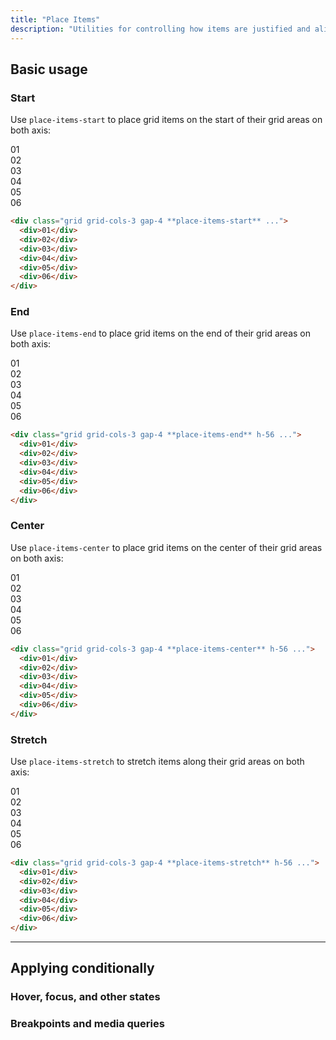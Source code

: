```yaml
---
title: "Place Items"
description: "Utilities for controlling how items are justified and aligned at the same time."
---
```




## Basic usage

### Start

Use `place-items-start` to place grid items on the start of their grid areas on both axis:

<Example>
  <div class="font-mono text-white text-sm font-bold leading-6">
    <div class="grid grid-cols-3 gap-4 h-56 gap-4">
      <div class="bg-stripes-cyan grid place-items-start rounded-lg">
        <div class="p-4 w-14 h-14 flex items-center justify-center shadow-lg rounded-lg bg-cyan-500">01</div>
      </div>
      <div class="bg-stripes-cyan grid place-items-start rounded-lg">
        <div class="p-4 w-14 h-14 flex items-center justify-center shadow-lg rounded-lg bg-cyan-500">02</div>
      </div>
      <div class="bg-stripes-cyan grid place-items-start rounded-lg">
        <div class="p-4 w-14 h-14 flex items-center justify-center shadow-lg rounded-lg bg-cyan-500">03</div>
      </div>
      <div class="bg-stripes-cyan grid place-items-start rounded-lg">
        <div class="p-4 w-14 h-14 flex items-center justify-center shadow-lg rounded-lg bg-cyan-500">04</div>
      </div>
      <div class="bg-stripes-cyan grid place-items-start rounded-lg">
        <div class="p-4 w-14 h-14 flex items-center justify-center shadow-lg rounded-lg bg-cyan-500">05</div>
      </div>
      <div class="bg-stripes-cyan grid place-items-start rounded-lg">
        <div class="p-4 w-14 h-14 flex items-center justify-center shadow-lg rounded-lg bg-cyan-500">06</div>
      </div>
    </div>
  </div>
</Example>

```html
<div class="grid grid-cols-3 gap-4 **place-items-start** ...">
  <div>01</div>
  <div>02</div>
  <div>03</div>
  <div>04</div>
  <div>05</div>
  <div>06</div>
</div>
```

### End

Use `place-items-end` to place grid items on the end of their grid areas on both axis:

<Example>
  <div class="font-mono text-white text-sm font-bold leading-6">
    <div class="grid grid-cols-3 gap-4 h-56 gap-4">
      <div class="bg-stripes-violet grid place-items-end rounded-lg">
        <div class="p-4 w-14 h-14 flex items-center justify-center shadow-lg rounded-lg bg-violet-500">01</div>
      </div>
      <div class="bg-stripes-violet grid place-items-end rounded-lg">
        <div class="p-4 w-14 h-14 flex items-center justify-center shadow-lg rounded-lg bg-violet-500">02</div>
      </div>
      <div class="bg-stripes-violet grid place-items-end rounded-lg">
        <div class="p-4 w-14 h-14 flex items-center justify-center shadow-lg rounded-lg bg-violet-500">03</div>
      </div>
      <div class="bg-stripes-violet grid place-items-end rounded-lg">
        <div class="p-4 w-14 h-14 flex items-center justify-center shadow-lg rounded-lg bg-violet-500">04</div>
      </div>
      <div class="bg-stripes-violet grid place-items-end rounded-lg">
        <div class="p-4 w-14 h-14 flex items-center justify-center shadow-lg rounded-lg bg-violet-500">05</div>
      </div>
      <div class="bg-stripes-violet grid place-items-end rounded-lg">
        <div class="p-4 w-14 h-14 flex items-center justify-center shadow-lg rounded-lg bg-violet-500">06</div>
      </div>
    </div>
  </div>
</Example>

```html
<div class="grid grid-cols-3 gap-4 **place-items-end** h-56 ...">
  <div>01</div>
  <div>02</div>
  <div>03</div>
  <div>04</div>
  <div>05</div>
  <div>06</div>
</div>
```

### Center

Use `place-items-center` to place grid items on the center of their grid areas on both axis:

<Example>
  <div class="font-mono text-white text-sm font-bold leading-6">
    <div class="grid grid-cols-3 gap-4 h-56 gap-4">
      <div class="bg-stripes-pink grid place-items-center rounded-lg">
        <div class="p-4 w-14 h-14 flex items-center justify-center shadow-lg rounded-lg bg-pink-500">01</div>
      </div>
      <div class="bg-stripes-pink grid place-items-center rounded-lg">
        <div class="p-4 w-14 h-14 flex items-center justify-center shadow-lg rounded-lg bg-pink-500">02</div>
      </div>
      <div class="bg-stripes-pink grid place-items-center rounded-lg">
        <div class="p-4 w-14 h-14 flex items-center justify-center shadow-lg rounded-lg bg-pink-500">03</div>
      </div>
      <div class="bg-stripes-pink grid place-items-center rounded-lg">
        <div class="p-4 w-14 h-14 flex items-center justify-center shadow-lg rounded-lg bg-pink-500">04</div>
      </div>
      <div class="bg-stripes-pink grid place-items-center rounded-lg">
        <div class="p-4 w-14 h-14 flex items-center justify-center shadow-lg rounded-lg bg-pink-500">05</div>
      </div>
      <div class="bg-stripes-pink grid place-items-center rounded-lg">
        <div class="p-4 w-14 h-14 flex items-center justify-center shadow-lg rounded-lg bg-pink-500">06</div>
      </div>
    </div>
  </div>
</Example>

```html
<div class="grid grid-cols-3 gap-4 **place-items-center** h-56 ...">
  <div>01</div>
  <div>02</div>
  <div>03</div>
  <div>04</div>
  <div>05</div>
  <div>06</div>
</div>
```

### Stretch

Use `place-items-stretch` to stretch items along their grid areas on both axis:

<Example>
  <div class="font-mono text-white text-sm font-bold leading-6">
    <div class="grid grid-cols-3 gap-4 h-56 gap-4">
      <div class="bg-stripes-zinc grid place-items-stretch rounded-lg">
        <div class="p-4 flex items-center justify-center shadow-lg rounded-lg bg-zinc-500">01</div>
      </div>
      <div class="bg-stripes-zinc grid place-items-stretch rounded-lg">
        <div class="p-4 flex items-center justify-center shadow-lg rounded-lg bg-zinc-500">02</div>
      </div>
      <div class="bg-stripes-zinc grid place-items-stretch rounded-lg">
        <div class="p-4 flex items-center justify-center shadow-lg rounded-lg bg-zinc-500">03</div>
      </div>
      <div class="bg-stripes-zinc grid place-items-stretch rounded-lg">
        <div class="p-4 flex items-center justify-center shadow-lg rounded-lg bg-zinc-500">04</div>
      </div>
      <div class="bg-stripes-zinc grid place-items-stretch rounded-lg">
        <div class="p-4 flex items-center justify-center shadow-lg rounded-lg bg-zinc-500">05</div>
      </div>
      <div class="bg-stripes-zinc grid place-items-stretch rounded-lg">
        <div class="p-4 flex items-center justify-center shadow-lg rounded-lg bg-zinc-500">06</div>
      </div>
    </div>
  </div>
</Example>

```html
<div class="grid grid-cols-3 gap-4 **place-items-stretch** h-56 ...">
  <div>01</div>
  <div>02</div>
  <div>03</div>
  <div>04</div>
  <div>05</div>
  <div>06</div>
</div>
```

---

## <Heading ignore>Applying conditionally</Heading>

### <Heading ignore>Hover, focus, and other states</Heading>

<HoverFocusAndOtherStates defaultClass="grid place-items-start" featuredClass="place-items-center" />

### <Heading ignore>Breakpoints and media queries</Heading>

<BreakpointsAndMediaQueries defaultClass="grid place-items-start" featuredClass="place-items-center" />
